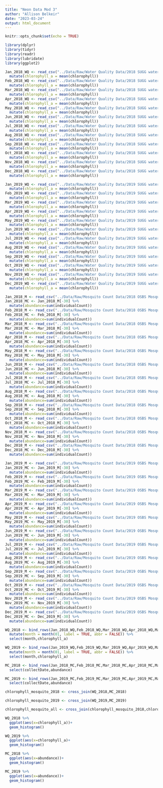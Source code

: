 ```yaml
---
title: "Neon Data Mod 3"
author: "Allison Belkeir"
date: "2023-03-24"
output: html_document
---
```


```r
knitr::opts_chunk$set(echo = TRUE)
```

```r

library(dplyr)
library(tidyr)
library(readr)
library(lubridate)
library(ggplot2)

```

```r

Jan_2018_WQ <- read_csv("../Data/Raw/Water Quality Data/2018 SUGG water quality Neon Data sheets/NEON.D03.SUGG.DP1.20288.001.103.100.100.waq_instantaneous.2018-01.basic.20221211T164119Z.csv") %>% 
  mutate(chlorophyll_a = mean(chlorophyll))
Feb_2018_WQ <- read_csv("../Data/Raw/Water Quality Data/2018 SUGG water quality Neon Data sheets/NEON.D03.SUGG.DP1.20288.001.103.100.100.waq_instantaneous.2018-02.basic.20221211T154942Z.csv") %>% 
  mutate(chlorophyll_a = mean(chlorophyll))
Mar_2018_WQ <- read_csv("../Data/Raw/Water Quality Data/2018 SUGG water quality Neon Data sheets/NEON.D03.SUGG.DP1.20288.001.103.100.100.waq_instantaneous.2018-03.basic.20221211T164907Z.csv") %>% 
  mutate(chlorophyll_a = mean(chlorophyll))
Apr_2018_WQ <- read_csv("../Data/Raw/Water Quality Data/2018 SUGG water quality Neon Data sheets/NEON.D03.SUGG.DP1.20288.001.103.100.100.waq_instantaneous.2018-04.basic.20221211T173452Z.csv") %>% 
  mutate(chlorophyll_a = mean(chlorophyll))
May_2018_WQ <- read_csv("../Data/Raw/Water Quality Data/2018 SUGG water quality Neon Data sheets/NEON.D03.SUGG.DP1.20288.001.103.100.100.waq_instantaneous.2018-05.basic.20221211T154434Z.csv") %>% 
  mutate(chlorophyll_a = mean(chlorophyll))
Jun_2018_WQ <- read_csv("../Data/Raw/Water Quality Data/2018 SUGG water quality Neon Data sheets/NEON.D03.SUGG.DP1.20288.001.103.100.100.waq_instantaneous.2018-06.basic.20221211T172032Z.csv") %>% 
  mutate(chlorophyll_a = mean(chlorophyll))
Jul_2018_WQ <- read_csv("../Data/Raw/Water Quality Data/2018 SUGG water quality Neon Data sheets/NEON.D03.SUGG.DP1.20288.001.103.100.100.waq_instantaneous.2018-07.basic.20221211T163814Z.csv") %>% 
  mutate(chlorophyll_a = mean(chlorophyll))
Aug_2018_WQ <- read_csv("../Data/Raw/Water Quality Data/2018 SUGG water quality Neon Data sheets/NEON.D03.SUGG.DP1.20288.001.103.100.100.waq_instantaneous.2018-08.basic.20221211T161305Z.csv") %>% 
  mutate(chlorophyll_a = mean(chlorophyll))
Sep_2018_WQ <- read_csv("../Data/Raw/Water Quality Data/2018 SUGG water quality Neon Data sheets/NEON.D03.SUGG.DP1.20288.001.103.100.100.waq_instantaneous.2018-09.basic.20221211T173307Z.csv") %>% 
  mutate(chlorophyll_a = mean(chlorophyll))
Oct_2018_WQ <- read_csv("../Data/Raw/Water Quality Data/2018 SUGG water quality Neon Data sheets/NEON.D03.SUGG.DP1.20288.001.103.100.100.waq_instantaneous.2018-10.basic.20221211T163628Z.csv") %>% 
  mutate(chlorophyll_a = mean(chlorophyll))
Nov_2018_WQ <- read_csv("../Data/Raw/Water Quality Data/2018 SUGG water quality Neon Data sheets/NEON.D03.SUGG.DP1.20288.001.103.100.100.waq_instantaneous.2018-11.basic.20221211T161719Z.csv") %>% 
  mutate(chlorophyll_a = mean(chlorophyll))
Dec_2018_WQ <- read_csv("../Data/Raw/Water Quality Data/2018 SUGG water quality Neon Data sheets/NEON.D03.SUGG.DP1.20288.001.103.100.100.waq_instantaneous.2018-12.basic.20221211T170045Z.csv") %>% 
  mutate(chlorophyll_a = mean(chlorophyll))

Jan_2019_WQ <- read_csv("../Data/Raw/Water Quality Data/2019 SUGG water quality Neon Data sheets/NEON.D03.SUGG.DP1.20288.001.103.100.100.waq_instantaneous.2019-01.basic.20221211T171040Z.csv") %>% 
  mutate(chlorophyll_a = mean(chlorophyll))
Feb_2019_WQ <- read_csv("../Data/Raw/Water Quality Data/2019 SUGG water quality Neon Data sheets/NEON.D03.SUGG.DP1.20288.001.103.100.100.waq_instantaneous.2019-02.basic.20221211T154438Z.csv") %>% 
  mutate(chlorophyll_a = mean(chlorophyll))
Mar_2019_WQ <- read_csv("../Data/Raw/Water Quality Data/2019 SUGG water quality Neon Data sheets/NEON.D03.SUGG.DP1.20288.001.103.100.100.waq_instantaneous.2019-03.basic.20221211T174515Z.csv")%>% 
  mutate(chlorophyll_a = mean(chlorophyll))
Apr_2019_WQ <- read_csv("../Data/Raw/Water Quality Data/2019 SUGG water quality Neon Data sheets/NEON.D03.SUGG.DP1.20288.001.103.100.100.waq_instantaneous.2019-04.basic.20221211T160726Z.csv") %>% 
  mutate(chlorophyll_a = mean(chlorophyll))
May_2019_WQ <- read_csv("../Data/Raw/Water Quality Data/2019 SUGG water quality Neon Data sheets/NEON.D03.SUGG.DP1.20288.001.103.100.100.waq_instantaneous.2019-05.basic.20221211T161346Z.csv") %>% 
  mutate(chlorophyll_a = mean(chlorophyll))
Jun_2019_WQ <- read_csv("../Data/Raw/Water Quality Data/2019 SUGG water quality Neon Data sheets/NEON.D03.SUGG.DP1.20288.001.103.100.100.waq_instantaneous.2019-06.basic.20221211T154031Z.csv") %>% 
  mutate(chlorophyll_a = mean(chlorophyll))
Jul_2019_WQ <- read_csv("../Data/Raw/Water Quality Data/2019 SUGG water quality Neon Data sheets/NEON.D03.SUGG.DP1.20288.001.103.100.100.waq_instantaneous.2019-07.basic.20221211T173141Z.csv") %>% 
  mutate(chlorophyll_a = mean(chlorophyll))
Aug_2019_WQ <- read_csv("../Data/Raw/Water Quality Data/2019 SUGG water quality Neon Data sheets/NEON.D03.SUGG.DP1.20288.001.103.100.100.waq_instantaneous.2019-08.basic.20221211T180008Z.csv") %>% 
  mutate(chlorophyll_a = mean(chlorophyll))
Sep_2019_WQ <- read_csv("../Data/Raw/Water Quality Data/2019 SUGG water quality Neon Data sheets/NEON.D03.SUGG.DP1.20288.001.103.100.100.waq_instantaneous.2019-09.basic.20221211T161826Z.csv") %>% 
  mutate(chlorophyll_a = mean(chlorophyll))
Oct_2019_WQ <- read_csv("../Data/Raw/Water Quality Data/2019 SUGG water quality Neon Data sheets/NEON.D03.SUGG.DP1.20288.001.103.100.100.waq_instantaneous.2019-10.basic.20221211T163509Z.csv") %>% 
  mutate(chlorophyll_a = mean(chlorophyll))
Nov_2019_WQ <- read_csv("../Data/Raw/Water Quality Data/2019 SUGG water quality Neon Data sheets/NEON.D03.SUGG.DP1.20288.001.103.100.100.waq_instantaneous.2019-11.basic.20221211T170748Z.csv") %>% 
  mutate(chlorophyll_a = mean(chlorophyll))
Dec_2019_WQ <- read_csv("../Data/Raw/Water Quality Data/2019 SUGG water quality Neon Data sheets/NEON.D03.SUGG.DP1.20288.001.103.100.100.waq_instantaneous.2019-12.basic.20221211T172611Z.csv") %>% 
  mutate(chlorophyll_a = mean(chlorophyll))

Jan_2018_M <- read_csv("../Data/Raw/Mosquito Count Data/2018 OSBS Mosquito Count Neon Data Sheets/NEON.D03.OSBS.DP1.10043.001.mos_expertTaxonomistIDProcessed.2018-01.basic.20221128T184700Z.csv")
Jan_2018_MC <- Jan_2018_M[-30] %>%
  mutate(abundance=sum(individualCount))
Feb_2018_M <- read_csv("../Data/Raw/Mosquito Count Data/2018 OSBS Mosquito Count Neon Data Sheets/NEON.D03.OSBS.DP1.10043.001.mos_expertTaxonomistIDProcessed.2018-02.basic.20221128T162745Z.csv")
Feb_2018_MC <- Feb_2018_M[-30] %>%
  mutate(abundance=sum(individualCount))
Mar_2018_M <- read_csv("../Data/Raw/Mosquito Count Data/2018 OSBS Mosquito Count Neon Data Sheets/NEON.D03.OSBS.DP1.10043.001.mos_expertTaxonomistIDProcessed.2018-03.basic.20221128T190534Z.csv")
Mar_2018_MC <- Mar_2018_M[-30] %>%
  mutate(abundance=sum(individualCount))
Apr_2018_M <- read_csv("../Data/Raw/Mosquito Count Data/2018 OSBS Mosquito Count Neon Data Sheets/NEON.D03.OSBS.DP1.10043.001.mos_expertTaxonomistIDProcessed.2018-04.basic.20221128T172640Z.csv")
Apr_2018_MC <- Apr_2018_M[-30] %>%
  mutate(abundance=sum(individualCount))
May_2018_M <- read_csv("../Data/Raw/Mosquito Count Data/2018 OSBS Mosquito Count Neon Data Sheets/NEON.D03.OSBS.DP1.10043.001.mos_expertTaxonomistIDProcessed.2018-05.basic.20221128T171839Z.csv")
May_2018_MC <- May_2018_M[-30] %>%
  mutate(abundance=sum(individualCount))
Jun_2018_M <- read_csv("../Data/Raw/Mosquito Count Data/2018 OSBS Mosquito Count Neon Data Sheets/NEON.D03.OSBS.DP1.10043.001.mos_expertTaxonomistIDProcessed.2018-06.basic.20221128T183715Z.csv")
Jun_2018_MC <- Jun_2018_M[-30] %>%
  mutate(abundance=sum(individualCount))
Jul_2018_M <- read_csv("../Data/Raw/Mosquito Count Data/2018 OSBS Mosquito Count Neon Data Sheets/NEON.D03.OSBS.DP1.10043.001.mos_expertTaxonomistIDProcessed.2018-07.basic.20221128T163521Z.csv")
Jul_2018_MC <- Jul_2018_M[-30] %>%
  mutate(abundance=sum(individualCount))
Aug_2018_M <- read_csv("../Data/Raw/Mosquito Count Data/2018 OSBS Mosquito Count Neon Data Sheets/NEON.D03.OSBS.DP1.10043.001.mos_expertTaxonomistIDProcessed.2018-08.basic.20221128T182901Z.csv")
Aug_2018_MC <- Aug_2018_M[-30] %>%
  mutate(abundance=sum(individualCount))
Sep_2018_M <- read_csv("../Data/Raw/Mosquito Count Data/2018 OSBS Mosquito Count Neon Data Sheets/NEON.D03.OSBS.DP1.10043.001.mos_expertTaxonomistIDProcessed.2018-09.basic.20221128T172709Z.csv")
Sep_2018_MC <- Sep_2018_M[-30] %>%
  mutate(abundance=sum(individualCount))
Oct_2018_M <- read_csv("../Data/Raw/Mosquito Count Data/2018 OSBS Mosquito Count Neon Data Sheets/NEON.D03.OSBS.DP1.10043.001.mos_expertTaxonomistIDProcessed.2018-10.basic.20221128T173108Z.csv")
Oct_2018_MC <- Oct_2018_M[-30] %>%
  mutate(abundance=sum(individualCount))
Nov_2018_M <- read_csv("../Data/Raw/Mosquito Count Data/2018 OSBS Mosquito Count Neon Data Sheets/NEON.D03.OSBS.DP1.10043.001.mos_expertTaxonomistIDProcessed.2018-11.basic.20221128T174938Z.csv")
Nov_2018_MC <- Nov_2018_M[-30] %>%
  mutate(abundance=sum(individualCount))
Dec_2018_M <- read_csv("../Data/Raw/Mosquito Count Data/2018 OSBS Mosquito Count Neon Data Sheets/NEON.D03.OSBS.DP1.10043.001.mos_expertTaxonomistIDProcessed.2018-12.basic.20221128T175440Z.csv")
Dec_2018_MC <- Dec_2018_M[-30] %>%
  mutate(abundance=sum(individualCount))

Jan_2019_M <- read_csv("../Data/Raw/Mosquito Count Data/2019 OSBS Mosquito Count Neon Data Sheets/NEON.D03.OSBS.DP1.10043.001.mos_expertTaxonomistIDProcessed.2019-01.basic.20221128T190654Z.csv")
Jan_2019_MC <- Jan_2019_M[-30] %>%
  mutate(abundance=sum(individualCount))
Feb_2019_M <- read_csv("../Data/Raw/Mosquito Count Data/2019 OSBS Mosquito Count Neon Data Sheets/NEON.D03.OSBS.DP1.10043.001.mos_expertTaxonomistIDProcessed.2019-02.basic.20221128T164754Z.csv")
Feb_2019_MC <- Feb_2019_M[-30] %>%
  mutate(abundance=sum(individualCount))
Mar_2019_M <- read_csv("../Data/Raw/Mosquito Count Data/2019 OSBS Mosquito Count Neon Data Sheets/NEON.D03.OSBS.DP1.10043.001.mos_expertTaxonomistIDProcessed.2019-03.basic.20221128T170843Z.csv")
Mar_2019_MC <- Mar_2019_M[-30] %>%
  mutate(abundance=sum(individualCount))
Apr_2019_M <- read_csv("../Data/Raw/Mosquito Count Data/2019 OSBS Mosquito Count Neon Data Sheets/NEON.D03.OSBS.DP1.10043.001.mos_expertTaxonomistIDProcessed.2019-04.basic.20221128T185950Z.csv")
Apr_2019_MC <- Apr_2019_M[-30] %>%
  mutate(abundance=sum(individualCount))
May_2019_M <- read_csv("../Data/Raw/Mosquito Count Data/2019 OSBS Mosquito Count Neon Data Sheets/NEON.D03.OSBS.DP1.10043.001.mos_expertTaxonomistIDProcessed.2019-05.basic.20221128T165925Z.csv")
May_2019_MC <- May_2019_M[-30] %>%
  mutate(abundance=sum(individualCount))
Jun_2019_M <- read_csv("../Data/Raw/Mosquito Count Data/2019 OSBS Mosquito Count Neon Data Sheets/NEON.D03.OSBS.DP1.10043.001.mos_expertTaxonomistIDProcessed.2019-06.basic.20221128T172841Z.csv")
Jun_2019_MC <- Jun_2019_M[-30] %>%
  mutate(abundance=sum(individualCount))
Jul_2019_M <- read_csv("../Data/Raw/Mosquito Count Data/2019 OSBS Mosquito Count Neon Data Sheets/NEON.D03.OSBS.DP1.10043.001.mos_expertTaxonomistIDProcessed.2019-07.basic.20221128T180250Z.csv")
Jul_2019_MC <- Jul_2019_M[-30] %>%
  mutate(abundance=sum(individualCount))
Aug_2019_M <- read_csv("../Data/Raw/Mosquito Count Data/2019 OSBS Mosquito Count Neon Data Sheets/NEON.D03.OSBS.DP1.10043.001.mos_expertTaxonomistIDProcessed.2019-08.basic.20221128T180505Z.csv")
Aug_2019_MC <- Aug_2019_M[-30] %>%
  mutate(abundance=sum(individualCount))
Sep_2019_M <- read_csv("../Data/Raw/Mosquito Count Data/2019 OSBS Mosquito Count Neon Data Sheets/NEON.D03.OSBS.DP1.10043.001.mos_expertTaxonomistIDProcessed.2019-09.basic.20221128T163659Z.csv")
Sep_2019_MC <- Sep_2019_M[-30] %>%
  mutate(abundance=sum(individualCount))
Oct_2019_M <- read_csv("../Data/Raw/Mosquito Count Data/2019 OSBS Mosquito Count Neon Data Sheets/NEON.D03.OSBS.DP1.10043.001.mos_expertTaxonomistIDProcessed.2019-10.basic.20221128T193323Z.csv")
Oct_2019_MC <- Oct_2019_M[-30] %>%
  mutate(abundance=sum(individualCount))
Nov_2019_M <- read_csv("../Data/Raw/Mosquito Count Data/2019 OSBS Mosquito Count Neon Data Sheets/NEON.D03.OSBS.DP1.10043.001.mos_expertTaxonomistIDProcessed.2019-11.basic.20221128T163436Z.csv")
Nov_2019_MC <- Nov_2019_M[-30] %>%
  mutate(abundance=sum(individualCount))
Dec_2019_M <- read_csv("../Data/Raw/Mosquito Count Data/2019 OSBS Mosquito Count Neon Data Sheets/NEON.D03.OSBS.DP1.10043.001.mos_expertTaxonomistIDProcessed.2019-12.basic.20221128T191152Z.csv")
Dec_2019_MC <- Dec_2019_M[-30] %>%
  mutate(abundance=sum(individualCount))


```

``` r

WQ_2018 <- bind_rows(Jan_2018_WQ,Feb_2018_WQ,Mar_2018_WQ,Apr_2018_WQ,May_2018_WQ,Jun_2018_WQ,Jul_2018_WQ,Aug_2018_WQ,Sep_2018_WQ,Oct_2018_WQ,Nov_2018_WQ,Dec_2018_WQ) %>%
  mutate(month = month(01, label = TRUE, abbr = FALSE)) %>%
  select(month,chlorophyll_a)

WQ_2019 <- bind_rows(Jan_2019_WQ,Feb_2019_WQ,Mar_2019_WQ,Apr_2019_WQ,May_2019_WQ,Jun_2019_WQ,Jul_2019_WQ,Aug_2019_WQ,Sep_2019_WQ,Oct_2019_WQ,Nov_2019_WQ,Dec_2019_WQ) %>%
  mutate(month = month(01, label = TRUE, abbr = FALSE)) %>%
  select(month,chlorophyll_a)

MC_2018 <- bind_rows(Jan_2018_MC,Feb_2018_MC,Mar_2018_MC,Apr_2018_MC,May_2018_MC,Jun_2018_MC,Jul_2018_MC,Aug_2018_MC,Sep_2018_MC,Oct_2018_MC,Nov_2018_MC,Dec_2018_MC) %>%
  select(collectDate,abundance)

MC_2019 <- bind_rows(Jan_2019_MC,Feb_2019_MC,Mar_2019_MC,Apr_2019_MC,May_2019_MC,Jun_2019_MC,Jul_2019_MC,Aug_2019_MC,Sep_2019_MC,Oct_2019_MC,Nov_2019_MC,Dec_2019_MC) %>%
  select(collectDate,abundance) 

chlorophyll_mosquito_2018 <- cross_join(WQ_2018,MC_2018)

chlorophyll_mosquito_2019 <- cross_join(WQ_2019,MC_2019) 

chlorophyll_mosquito_all <- cross_join(chlorophyll_mosquito_2018,chlorophyll_mosquito_2019)

```

``` r

WQ_2018 %>%
  ggplot(aes(x=chlorophyll_a))+
  geom_histogram()

WQ_2019 %>%
  ggplot(aes(x=chlorophyll_a)+
  geom_histogram()

MC_2018 %>%
  ggplot(aes(x=abundance))+
  geom_histogram()

MC_2019 %>%
  ggplot(aes(x=abundance))+
  geom_histogram()

``` 